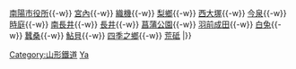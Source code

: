 {{鐵道路線|
| 模板名稱 = 花長井線
| 名稱 = [[山形鐵道]] [[花長井線]]
| 代表色  = hotpink
| 背景顏色 = #FFFFFF
| 車站列表 =  [[赤湯站|赤湯]]{{-w}} [[南陽市役所站|南陽市役所]]{{-w}} [[宮內站 (山形縣)|宮內]]{{-w}} [[織機站|織機]]{{-w}} [[梨鄉站|梨鄉]]{{-w}} [[西大塚站|西大塚]]{{-w}} [[今泉站|今泉]]{{-w}} [[時庭站|時庭]]{{-w}} [[南長井站|南長井]]{{-w}} [[長井站|長井]]{{-w}} [[菖蒲公園站|菖蒲公園]]{{-w}} [[羽前成田站|羽前成田]]{{-w}} [[白兔站|白兔]]{{-w}} [[蠶桑站|蠶桑]]{{-w}} [[鮎貝站|鮎貝]]{{-w}} [[四季之鄉站|四季之鄉]]{{-w}} [[荒砥站|荒砥]]
|}}<noinclude>
[[Category:山形鐵道]]
[[Category:日本鐵路路線模板|Ya]]
</noinclude>